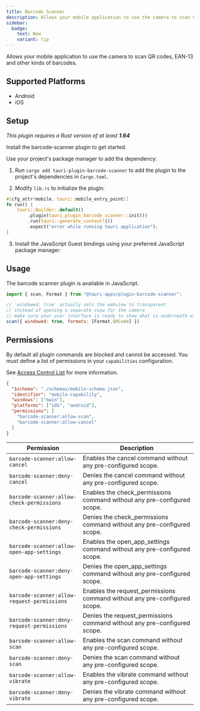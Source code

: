 ```yaml
---
title: Barcode Scanner
description: Allows your mobile application to use the camera to scan QR codes, EAN-13 and other types of barcodes.
sidebar:
  badge:
    text: New
    variant: tip
---
```



<PluginLinks plugin="barcode-scanner" />

Allows your mobile application to use the camera to scan QR codes, EAN-13 and other kinds of barcodes.

## Supported Platforms

- Android
- iOS

## Setup

_This plugin requires a Rust version of at least **1.64**_

Install the barcode-scanner plugin to get started.

<Tabs>
  <TabItem label="Automatic">

  Use your project's package manager to add the dependency:

  <CommandTabs npm="npm run tauri add barcode-scanner"
  yarn="yarn run tauri add barcode-scanner"
  pnpm="pnpm tauri add barcode-scanner"
  cargo="cargo tauri add barcode-scanner" />

  </TabItem>
  <TabItem label="Manual">

  1. Run `cargo add tauri-plugin-barcode-scanner` to add the plugin to the project's dependencies in `Cargo.toml`.

  2. Modify `lib.rs` to initialize the plugin:

  ```rust title="lib.rs" ins={4}
  #[cfg_attr(mobile, tauri::mobile_entry_point)]
  fn run() {
      tauri::Builder::default()
          .plugin(tauri_plugin_barcode_scanner::init())
          .run(tauri::generate_context!())
          .expect("error while running tauri application");
  }
  ```

  3. Install the JavaScript Guest bindings using your preferred JavaScript package manager:

  <CommandTabs
      npm="npm install @tauri-apps/plugin-barcode-scanner"
      yarn="yarn add @tauri-apps/plugin-barcode-scanner"
      pnpm="pnpm add @tauri-apps/plugin-barcode-scanner"
  />
  </TabItem>
</Tabs>

## Usage

The barcode scanner plugin is available in JavaScript.

```js
import { scan, Format } from "@tauri-apps/plugin-barcode-scanner";

// `windowed: true` actually sets the webview to transparent
// instead of opening a separate view for the camera
// make sure your user interface is ready to show what is underneath with a transparent element
scan({ windowed: true, formats: [Format.QRCode] })
```

## Permissions

By default all plugin commands are blocked and cannot be accessed.
You must define a list of permissions in your `capabilities` configuration.

See [Access Control List](/references/v2/acl) for more information.

```json title="src-tauri/capabilities/mobile.json"
{
  "$schema": "./schemas/mobile-schema.json",
  "identifier": "mobile-capability",
  "windows": ["main"],
  "platforms": ["iOS", "android"],
  "permissions": [
    "barcode-scanner:allow-scan",
    "barcode-scanner:allow-cancel"
  ]
}
```

| Permission | Description |
| --- | --- |
| `barcode-scanner:allow-cancel` | Enables the cancel command without any pre-configured scope. |
| `barcode-scanner:deny-cancel` | Denies the cancel command without any pre-configured scope. |
| `barcode-scanner:allow-check-permissions` | Enables the check_permissions command without any pre-configured scope. |
| `barcode-scanner:deny-check-permissions` | Denies the check_permissions command without any pre-configured scope. |
| `barcode-scanner:allow-open-app-settings` | Enables the open_app_settings command without any pre-configured scope. |
| `barcode-scanner:deny-open-app-settings` | Denies the open_app_settings command without any pre-configured scope. |
| `barcode-scanner:allow-request-permissions` | Enables the request_permissions command without any pre-configured scope. |
| `barcode-scanner:deny-request-permissions` | Denies the request_permissions command without any pre-configured scope. |
| `barcode-scanner:allow-scan` | Enables the scan command without any pre-configured scope. |
| `barcode-scanner:deny-scan` | Denies the scan command without any pre-configured scope. |
| `barcode-scanner:allow-vibrate` | Enables the vibrate command without any pre-configured scope. |
| `barcode-scanner:deny-vibrate` | Denies the vibrate command without any pre-configured scope. |
